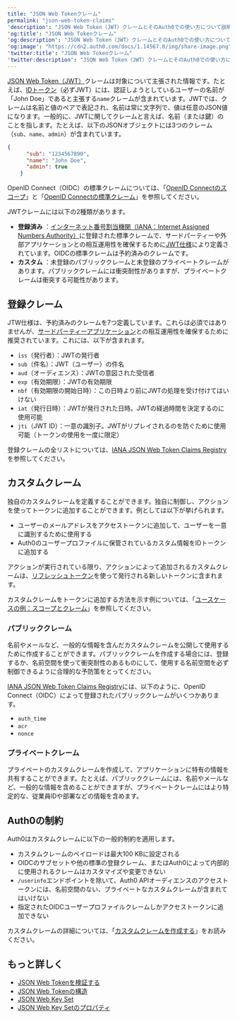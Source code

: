 ```yaml
---
title: "JSON Web Tokenクレーム"
permalink: "json-web-token-claims"
'description': "JSON Web Token（JWT）クレームとそのAuth0での使い方について説明します。"
'og:title': "JSON Web Tokenクレーム"
'og:description': "JSON Web Token（JWT）クレームとそのAuth0での使い方について説明します。"
'og:image': "https://cdn2.auth0.com/docs/1.14567.0/img/share-image.png"
'twitter:title': "JSON Web Tokenクレーム"
'twitter:description': "JSON Web Token（JWT）クレームとそのAuth0での使い方について説明します。"
---
```


[JSON Web Token（JWT）](/ja-jp/tokens/concepts/jwts)クレームは対象について主張された情報です。たとえば、[IDトークン](/ja-jp/secure/tokens/id-tokens)（必ず<Tooltip data-tooltip-id="react-containers-DefinitionTooltip-3" href="/ja-jp/glossary?term=json-web-token" tip="JSON Web Token（JWT）: 二者間のクレームを安全に表現するために使用される標準IDトークン形式（および多くの場合、アクセストークン形式）。" cta="用語集の表示">JWT</Tooltip>）には、認証しようとしているユーザーの名前が「John Doe」であると主張する`name`クレームが含まれています。JWTでは、クレームは名前と値のペアで表記され、名前は常に文字列で、値は任意のJSON値になります。一般的に、JWTに関してクレームと言えば、名前（または鍵）のことを指します。たとえば、以下のJSONオブジェクトには3つのクレーム（`sub`、`name`、`admin`）が含まれています。

```json lines
{
      "sub": "1234567890",
      "name": "John Doe",
      "admin": true
    }
```

<Callout icon="file-lines" color="#0EA5E9" iconType="regular">

OpenID Connect（OIDC）の標準クレームについては、「[OpenID Connectのスコープ](/ja-jp/get-started/apis/scopes/openid-connect-scopes)」と「[OpenID Connectの標準クレーム](https://openid.net/specs/openid-connect-core-1_0.html#StandardClaims)」を参照してください。

</Callout>

JWTクレームには以下の2種類があります。

* **登録済み** ：[インターネット番号割当機関（IANA：Internet Assigned Numbers Authority）](https://www.iana.org/assignments/jwt/jwt.xhtml)に登録された標準クレームで、サードパーティーや外部アプリケーションとの相互運用性を確保するために[JWT仕様](https://tools.ietf.org/html/rfc7519)により定義されています。OIDCの標準クレームは予約済みのクレームです。
* **カスタム** ：未登録のパブリッククレームと未登録のプライベートクレームがあります。パブリッククレームには衝突耐性がありますが、プライベートクレームは衝突する可能性があります。

## 登録クレーム

JTW仕様は、予約済みのクレームを7つ定義しています。これらは必須ではありませんが、[サードパーティーアプリケーション](/ja-jp/get-started/applications/confidential-and-public-applications/enable-third-party-applications)との相互運用性を確保するために推奨されています。これには、以下が含まれます。

* `iss`（発行者）：JWTの発行者
* `sub`（件名）：JWT（ユーザー）の件名
* `aud`（オーディエンス）：JWTの意図された受信者
* `exp`（有効期限）：JWTの有効期限
* `nbf`（有効期限の開始日時）：この日時より前にJWTの処理を受け付けてはいけない
* `iat`（発行日時）：JWTが発行された日時。JWTの経過時間を決定するのに使用可能
* `jti`（JWT ID）：一意の識別子。JWTがリプレイされるのを防ぐために使用可能（トークンの使用を一度に限定）

登録クレームの全リストについては、[IANA JSON Web Token Claims Registry](https://www.iana.org/assignments/jwt/jwt.xhtml#claims)を参照してください。

## カスタムクレーム

独自のカスタムクレームを定義することができます。独自に制御し、アクションを使ってトークンに追加することができます。例としては以下が挙げられます。

* ユーザーのメールアドレスをアクセストークンに追加して、ユーザーを一意に識別するために使用する
* Auth0のユーザープロファイルに保管されているカスタム情報をIDトークンに追加する

アクションが実行されている限り、アクションによって追加されるカスタムクレームは、[リフレッシュトークン](/ja-jp/secure/tokens/refresh-tokens)を使って発行される新しいトークンに含まれます。

カスタムクレームをトークンに追加する方法を示す例については、「[ユースケースの例：スコープとクレーム](/ja-jp/get-started/apis/scopes/sample-use-cases-scopes-and-claims)」を参照してください。

### パブリッククレーム

名前やメールなど、一般的な情報を含んだカスタムクレームを公開して使用するために作成することができます。パブリッククレームを作成する場合には、登録するか、名前空間を使って衝突耐性のあるものにして、使用する名前空間を必ず制御できるように合理的な予防策をとってください。

[IANA JSON Web Token Claims Registry](https://www.iana.org/assignments/jwt/jwt.xhtml#claims)には、以下のように、<Tooltip data-tooltip-id="react-containers-DefinitionTooltip-0" href="/ja-jp/glossary?term=openid" tip="OpenID: アプリケーションがログイン情報を収集および保存することなくにユーザーのIDを検証できるようにする認証用のオープン標準。" cta="用語集の表示">OpenID</Tooltip> Connect（OIDC）によって登録されたパブリッククレームがいくつかあります。

* `auth_time`
* `acr`
* `nonce`

### プライベートクレーム

プライベートのカスタムクレームを作成して、アプリケーションに特有の情報を共有することができます。たとえば、パブリッククレームには、名前やメールなど、一般的な情報を含めることができますが、プライベートクレームにはより特定的な、従業員IDや部署などの情報を含めます。

## Auth0の制約

Auth0はカスタムクレームに以下の一般的制約を適用します。

* カスタムクレームのペイロードは最大100 KBに設定される
* OIDCのサブセットや他の標準の登録クレーム、またはAuth0によって内部的に使用されるクレームはカスタマイズや変更できない
* `/userinfo`エンドポイントを除いて、Auth0 APIオーディエンスのアクセストークンには、名前空間のない、プライベートなカスタムクレームが含まれてはいけない
* 指定されたOIDCユーザープロファイルクレームしかアクセストークンに追加できない

カスタムクレームの詳細については、「[カスタムクレームを作成する](/ja-jp/secure/tokens/json-web-tokens/create-custom-claims)」をお読みください。

## もっと詳しく

* [JSON Web Tokenを検証する](/ja-jp/secure/tokens/json-web-tokens/validate-json-web-tokens)
* [JSON Web Tokenの構造](/ja-jp/secure/tokens/json-web-tokens/json-web-token-structure)
* [JSON Web Key Set](/ja-jp/secure/tokens/json-web-tokens/json-web-key-sets)
* [JSON Web Key Setのプロパティ](/ja-jp/secure/tokens/json-web-tokens/json-web-key-set-properties)